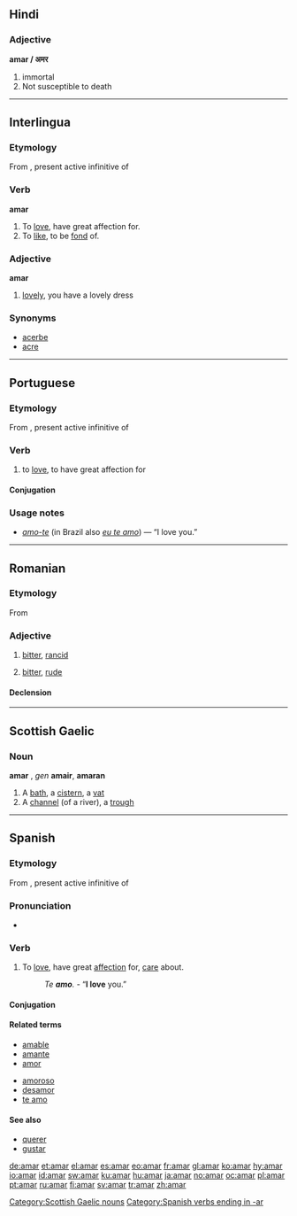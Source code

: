 ==Hindi==

===Adjective===
'''amar / अमर'''
# immortal
# Not susceptible to death

----

==Interlingua==

===Etymology===
From {{L.|ia}} {{term|amare|amāre|lang=la}}, present active infinitive of {{term|amo|amō|I love|lang=la}}

===Verb===
'''amar'''

# To [[love]],  have great affection for.
# To [[like]], to be [[fond]] of.

===Adjective===
'''amar'''

# [[lovely]], you have a lovely dress

===Synonyms===
*[[acerbe]]
*[[acre]]

----

==Portuguese==

===Etymology===
From {{L.|pt}} {{term|amare|amāre|lang=la}}, present active infinitive of {{term|amo|amō|I love|lang=la}}

===Verb===
{{pt-verb-ar|stem=am}}

# to [[love]], to have great affection for

====Conjugation====
{{pt-conj-ar|am}}

===Usage notes===
* ''[[amo-te]]'' (in Brazil also ''[[eu te amo]]'') — “I love you.”

----

==Romanian==

===Etymology===
From {{L.|ro}} {{term|amarus|amārus|bitter|lang=la}}

===Adjective===
{{ro-adj|4}}

# {{context|of food|lang=ro}} [[bitter]], [[rancid]]
# {{context|of a person|lang=ro}} [[bitter]], [[rude]]

====Declension====
{{ro-adj-4|amar}}

----

==Scottish Gaelic==

===Noun===
'''amar''' {{m}}, ''gen'' '''amair''', {{p}} '''amaran'''

# A [[bath]], a [[cistern]], a [[vat]]
# A [[channel]] (of a river), a [[trough]]

[[Category:Scottish Gaelic nouns]]

----

==Spanish==

===Etymology===
From {{L.|es}} {{term|amare|amāre|lang=la}}, present active infinitive of {{term|amo|amō|I love|lang=la}}

===Pronunciation===
* {{IPA|/aˈmaɾ/}}

===Verb===
{{es-verb-ar|stem=am}}

# To [[love]], have great [[affection]] for, [[care]] about.
#: ''Te '''amo'''.'' - “'''I love''' you.”

====Conjugation====
{{es-conj-ar|am}}

====Related terms====
{{top2}}
* [[amable]]
* [[amante]]
* [[amor]]
{{mid2}}
* [[amoroso]]
* [[desamor]]
* [[te amo]]
{{bottom}}

====See also====
* [[querer]]
* [[gustar]]

[[Category:Spanish verbs ending in -ar]]

[[de:amar]]
[[et:amar]]
[[el:amar]]
[[es:amar]]
[[eo:amar]]
[[fr:amar]]
[[gl:amar]]
[[ko:amar]]
[[hy:amar]]
[[io:amar]]
[[id:amar]]
[[sw:amar]]
[[ku:amar]]
[[hu:amar]]
[[ja:amar]]
[[no:amar]]
[[oc:amar]]
[[pl:amar]]
[[pt:amar]]
[[ru:amar]]
[[fi:amar]]
[[sv:amar]]
[[tr:amar]]
[[zh:amar]]